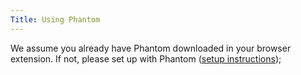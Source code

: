 ```yaml
---
Title: Using Phantom
---
```


We assume you already have Phantom downloaded in your browser extension. If not, please  set up with Phantom ([setup instructions](https://help.phantom.app/hc/en-us/articles/8071074929043-How-to-create-a-new-wallet));


<Steps>

<Step title="Select Phantom as the option">


<Frame><img src="https://docs.solayer.org/~gitbook/image?url=https%3A%2F%2F2113331469-files.gitbook.io%2F%7E%2Ffiles%2Fv0%2Fb%2Fgitbook-x-prod.appspot.com%2Fo%2Fspaces%252FzYM0pEemeu6F3UKGPAZE%252Fuploads%252FXSDl3dxLbgJcYNv1MR2Y%252Fimage.png%3Falt%3Dmedia%26token%3Dec099bd4-1262-4747-852b-f0614ed689d6&width=768&dpr=4&quality=100&sign=61dc0d0d&sv=1" alt="" /></Frame>
</Step>

<Step title="Confirm the message signing">
<Frame><img src="https://docs.solayer.org/~gitbook/image?url=https%3A%2F%2F2113331469-files.gitbook.io%2F%7E%2Ffiles%2Fv0%2Fb%2Fgitbook-x-prod.appspot.com%2Fo%2Fspaces%252FzYM0pEemeu6F3UKGPAZE%252Fuploads%252FEjcAMfzLcPLwoqPOgcCx%252Fimage.png%3Falt%3Dmedia%26token%3D9091431f-3614-4157-b1c4-75502879c36c&width=768&dpr=4&quality=100&sign=b782d20&sv=1" alt="" /></Frame>
</Step>

<Step title="Choose a pool and select deposit">

<Frame><img src="https://docs.solayer.org/~gitbook/image?url=https%3A%2F%2F2113331469-files.gitbook.io%2F%7E%2Ffiles%2Fv0%2Fb%2Fgitbook-x-prod.appspot.com%2Fo%2Fspaces%252FzYM0pEemeu6F3UKGPAZE%252Fuploads%252FdRpqv6KLtV9XfKZ01vtS%252Fimage.png%3Falt%3Dmedia%26token%3D422edec7-3fc0-49a5-a3cb-ec0aab6c7e46&width=768&dpr=4&quality=100&sign=9663c0c9&sv=1" alt="" /></Frame>
</Step>

<Step title="Enter the appropriate amount you would like to deposit and approve the transaction" >
<Frame><img src="https://docs.solayer.org/~gitbook/image?url=https%3A%2F%2F2113331469-files.gitbook.io%2F%7E%2Ffiles%2Fv0%2Fb%2Fgitbook-x-prod.appspot.com%2Fo%2Fspaces%252FzYM0pEemeu6F3UKGPAZE%252Fuploads%252Fv7XksID4HjTYifLqO9xN%252Fimage.png%3Falt%3Dmedia%26token%3D5e017e56-7187-4619-afd7-eec3aed852e7&width=768&dpr=4&quality=100&sign=49219559&sv=1" alt="" /></Frame>
</Step>

<Step title="Congratulations! You have successfully deposited." >

<Frame><img src="https://docs.solayer.org/~gitbook/image?url=https%3A%2F%2F2113331469-files.gitbook.io%2F%7E%2Ffiles%2Fv0%2Fb%2Fgitbook-x-prod.appspot.com%2Fo%2Fspaces%252FzYM0pEemeu6F3UKGPAZE%252Fuploads%252FYKgKXonW2xVF4jRn7F0A%252Fimage.png%3Falt%3Dmedia%26token%3Ddd53acde-01af-401c-8176-a7dd0f8392c5&width=768&dpr=4&quality=100&sign=71c3f267&sv=1" alt="" /></Frame>
</Step>

</Steps>